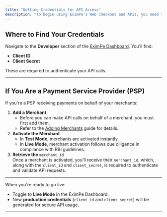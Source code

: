 ```yaml
---
title: "Getting Credentials for API Access"
description: "To begin using EximPe’s Web Checkout and APIs, you need to generate credentials — `client_id`, `client_secret` ."
---
```


## Where to Find Your Credentials

Navigate to the **Developer** section of the [EximPe Dashboard](https://merchant.eximpe.com). You’ll find:

- **Client ID**
- **Client Secret**

These are required to authenticate your API calls.

---

## If You Are a Payment Service Provider (PSP)

If you're a PSP receiving payments on behalf of your merchants:

1. **Add a Merchant**
   - Before you can make API calls on behalf of a merchant, you must first add them.
   - Refer to the [Adding Merchants](./adding-merchants) guide for details.
2. **Activate the Merchant**
   - In **Test Mode**, merchants are activated instantly.
   - In **Live Mode**, merchant activation follows due diligence in compliance with RBI guidelines.
3. **Retrieve the** `merchant_id`\
   Once a merchant is activated, you’ll receive their `merchant_id`, which, along with the `client_id` and `client_secret`, is required to authenticate and validate API requests.

---

When you're ready to go live:

- Toggle to **Live Mode** in the EximPe Dashboard.
- New **production credentials** (`client_id` and `client_secret`) will be generated for secure API usage.

---
